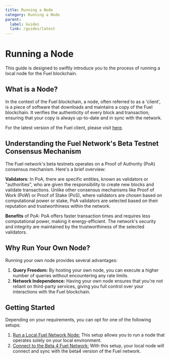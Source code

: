 ```yaml
---
title: Running a Node
category: Running a Node
parent:
  label: Guides
  link: /guides/latest
---
```


# Running a Node

This guide is designed to swiftly introduce you to the process of running a local node for the Fuel blockchain.

## What is a Node?
In the context of the Fuel blockchain, a node, often referred to as a 'client', is a piece of software that downloads and maintains a copy of the Fuel blockchain. It verifies the authenticity of every block and transaction, ensuring that your copy is always up-to-date and in sync with the network.

For the latest version of the Fuel client, please visit [here](https://github.com/FuelLabs/fuel-core).

## Understanding the Fuel Network's Beta Testnet Consensus Mechanism

The Fuel network's beta testnets operates on a Proof of Authority (PoA) consensus mechanism. Here's a brief overview:

**Validators**: In PoA, there are specific entities, known as validators or "authorities", who are given the responsibility to create new blocks and validate transactions. Unlike other consensus mechanisms like Proof of Work (PoW) or Proof of Stake (PoS), where validators are chosen based on computational power or stake, PoA validators are selected based on their reputation and trustworthiness within the network.

**Benefits** of PoA: PoA offers faster transaction times and requires less computational power, making it energy-efficient. The network's security and integrity are maintained by the trustworthiness of the selected validators.

## Why Run Your Own Node?

Running your own node provides several advantages:

1. **Query Freedom:** By hosting your own node, you can execute a higher number of queries without encountering any rate limits.
2. **Network Independence:** Having your own node ensures that you're not reliant on third-party services, giving you full control over your interactions with the Fuel blockchain.


## Getting Started
Depending on your requirements, you can opt for one of the following setups:

1. [Run a Local Fuel Network Node:](./running-a-local-node/) This setup allows you to run a node that operates solely on your local environment.
2. [Connect to the Beta 4 Fuel Network:](./running-a-beta-4-node/) With this setup, your local node will connect and sync with the beta4 version of the Fuel network.